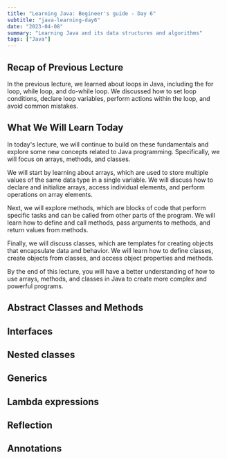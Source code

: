 ```yaml
---
title: "Learning Java: Begineer's guide - Day 6"
subtitle: "java-learning-day6"
date: "2023-04-08"
summary: "Learning Java and its data structures and algorithms"
tags: ["Java"]
---
```


## Recap of Previous Lecture

In the previous lecture, we learned about loops in Java, including the for loop, while loop, and do-while loop. We discussed how to set loop conditions, declare loop variables, perform actions within the loop, and avoid common mistakes.

## What We Will Learn Today

In today's lecture, we will continue to build on these fundamentals and explore some new concepts related to Java programming. Specifically, we will focus on arrays, methods, and classes.

We will start by learning about arrays, which are used to store multiple values of the same data type in a single variable. We will discuss how to declare and initialize arrays, access individual elements, and perform operations on array elements.

Next, we will explore methods, which are blocks of code that perform specific tasks and can be called from other parts of the program. We will learn how to define and call methods, pass arguments to methods, and return values from methods.

Finally, we will discuss classes, which are templates for creating objects that encapsulate data and behavior. We will learn how to define classes, create objects from classes, and access object properties and methods.

By the end of this lecture, you will have a better understanding of how to use arrays, methods, and classes in Java to create more complex and powerful programs.


## Abstract Classes and Methods

## Interfaces

## Nested classes

## Generics

## Lambda expressions

## Reflection

## Annotations